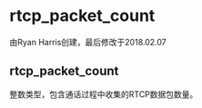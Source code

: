 # rtcp_packet_count

由Ryan Harris创建，最后修改于2018.02.07

## rtcp_packet_count

整数类型，包含通话过程中收集的RTCP数据包数量。